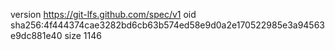 version https://git-lfs.github.com/spec/v1
oid sha256:4f444374cae3282bd6cb63b574ed58e9d0a2e170522985e3a94563e9dc881e40
size 1146
